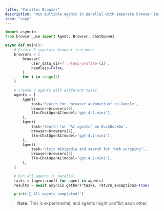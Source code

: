 ```yaml
---
title: "Parallel Browser"
description: "Run multiple agents in parallel with separate browser instances"
icon: "copy"
---
```


```python
import asyncio
from browser_use import Agent, Browser, ChatOpenAI

async def main():
	# Create 3 separate browser instances
	browsers = [
		Browser(
			user_data_dir=f'./temp-profile-{i}',
			headless=False,
		)
		for i in range(3)
	]

	# Create 3 agents with different tasks
	agents = [
		Agent(
			task='Search for "browser automation" on Google',
			browser=browsers[0],
			llm=ChatOpenAI(model='gpt-4.1-mini'),
		),
		Agent(
			task='Search for "AI agents" on DuckDuckGo',
			browser=browsers[1],
			llm=ChatOpenAI(model='gpt-4.1-mini'),
		),
		Agent(
			task='Visit Wikipedia and search for "web scraping"',
			browser=browsers[2],
			llm=ChatOpenAI(model='gpt-4.1-mini'),
		),
	]

	# Run all agents in parallel
	tasks = [agent.run() for agent in agents]
	results = await asyncio.gather(*tasks, return_exceptions=True)

	print('🎉 All agents completed!')
```

> **Note:** This is experimental, and agents might conflict each other.
